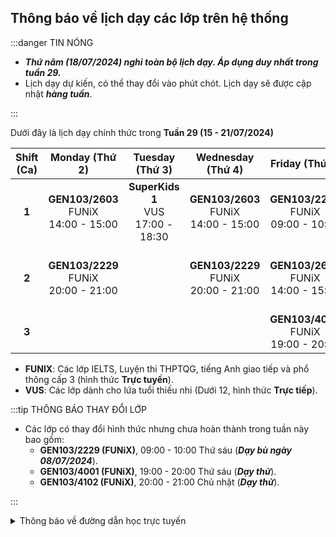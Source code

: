 ## Thông báo về lịch dạy các lớp trên hệ thống

:::danger TIN NÓNG

- **_Thứ năm (18/07/2024) nghỉ toàn bộ lịch dạy. Áp dụng duy nhất trong tuần 29._**
- Lịch dạy dự kiến, có thể thay đổi vào phút chót. Lịch dạy sẽ được cập nhật **_hàng tuần_**.

:::

Dưới đây là lịch dạy chính thức trong **Tuần 29 (15 - 21/07/2024)**

| **Shift (Ca)** |             **Monday (Thứ 2)**               |            **Tuesday (Thứ 3)**             |            **Wednesday (Thứ 4)**             |             **Friday (Thứ 6)**               |           **Saturday (Thứ 7)**             |            **Sunday (Chủ nhật)**             |
|:--------------:|:--------------------------------------------:|:------------------------------------------:|:--------------------------------------------:|:--------------------------------------------:|:------------------------------------------:|:--------------------------------------------:|
|      **1**     | **GEN103/2603** <br/>FUNiX<br/>14:00 - 15:00 | **SuperKids 1** <br/>VUS<br/>17:00 - 18:30 | **GEN103/2603** <br/>FUNiX<br/>14:00 - 15:00 | **GEN103/2229** <br/>FUNiX<br/>09:00 - 10:00 | **SuperKids 1** <br/>VUS<br/>07:45 - 09:15 |  **SuperKids 1** <br/>VUS<br/>07:45 - 09:15  |
|      **2**     | **GEN103/2229** <br/>FUNiX<br/>20:00 - 21:00 |                                            | **GEN103/2229** <br/>FUNiX<br/>20:00 - 21:00 | **GEN103/2603** <br/>FUNiX<br/>14:00 - 15:00 | **SuperKids 3** <br/>VUS<br/>16:10 - 17:40 |  **SuperKids 3** <br/>VUS<br/>16:10 - 17:40  |
|      **3**     |                                              |                                            |                                              | **GEN103/4001** <br/>FUNiX<br/>19:00 - 20:00 |                                            | **GEN103/4102** <br/>FUNiX<br/>20:00 - 21:00 |

- **FUNIX**: Các lớp IELTS, Luyện thi THPTQG, tiếng Anh giao tiếp và phổ thông cấp 3 (hình thức **Trực tuyến**).
- **VUS**: Các lớp dành cho lứa tuổi thiếu nhi (Dưới 12, hình thức **Trực tiếp**).

:::tip THÔNG BÁO THAY ĐỔI LỚP

- Các lớp có thay đổi hình thức nhưng chưa hoàn thành trong tuần này bao gồm:
    - **GEN103/2229 (FUNiX)**, 09:00 - 10:00 Thứ sáu (**_Dạy bù ngày 08/07/2024_**).
    - **GEN103/4001 (FUNiX)**, 19:00 - 20:00 Thứ sáu (**_Dạy thử_**).
    - **GEN103/4102 (FUNiX)**, 20:00 - 21:00 Chủ nhật (**_Dạy thử_**).

:::

<details>
<summary>Thông báo về đường dẫn học trực tuyến</summary>
<div>

**_Việc học trực tuyến sẽ được thực hiện qua hạ tầng online. Đường dẫn sẽ được cung cấp trong quá trình học. Người học
cũng có thể theo dõi các video bài giảng qua YouTube ở hai đường dẫn phía dưới._**

**_Trân trọng cảm ơn._**

</div>
</details>

